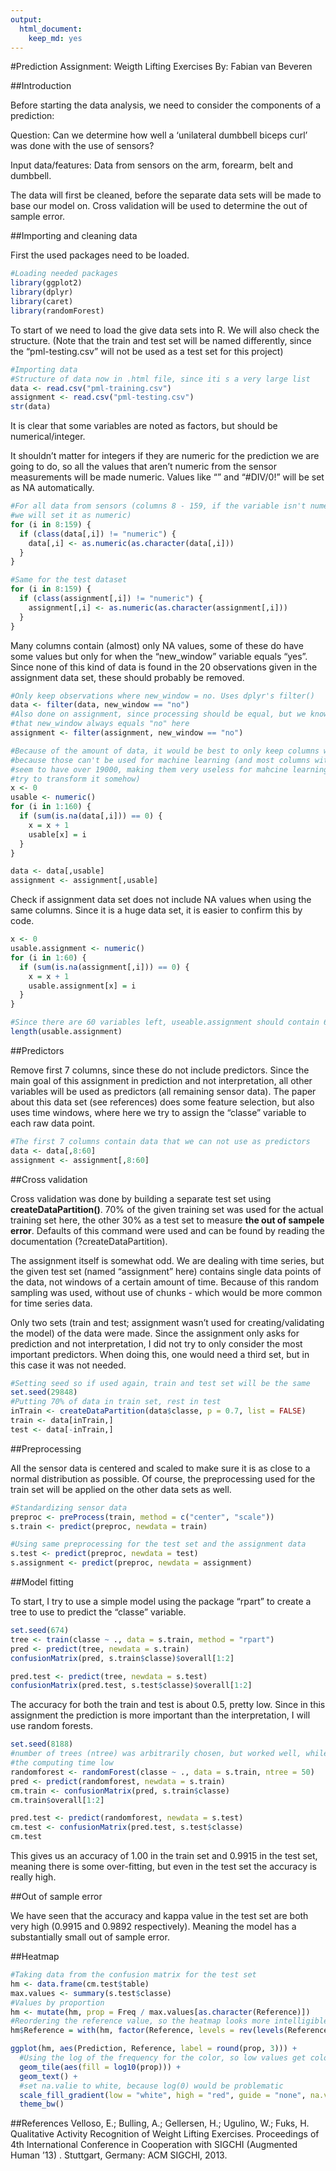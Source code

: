 ```yaml
---
output: 
  html_document: 
    keep_md: yes
---
```

#Prediction Assignment: Weigth Lifting Exercises
By: Fabian van Beveren

##Introduction

Before starting the data analysis, we need to consider the components of a prediction:

Question:
Can we determine how well a 'unilateral dumbbell biceps curl' was done with the use of sensors?

Input data/features:
Data from sensors on the arm, forearm, belt and dumbbell.

The data will first be cleaned, before the separate data sets will be made to base our model on. Cross validation will be used to determine the out of sample error.

##Importing and cleaning data

First the used packages need to be loaded.

```r
#Loading needed packages
library(ggplot2)
library(dplyr)
library(caret)
library(randomForest)
```

To start of we need to load the give data sets into R. We will also check the structure. (Note that the train and test set will be named differently, since the "pml-testing.csv" will not be used as a test set for this project)

```r
#Importing data
#Structure of data now in .html file, since iti s a very large list
data <- read.csv("pml-training.csv")
assignment <- read.csv("pml-testing.csv")
str(data)
```

It is clear that some variables are noted as factors, but should be numerical/integer. 

It shouldn't matter for integers if they are numeric for the prediction we are going to do, so all the values that aren't numeric from the sensor measurements will be made numeric. Values like "" and "#DIV/0!" will be set as NA automatically.

```r
#For all data from sensors (columns 8 - 159, if the variable isn't numeric, 
#we will set it as numeric)
for (i in 8:159) {
  if (class(data[,i]) != "numeric") {
    data[,i] <- as.numeric(as.character(data[,i]))
  }
}

#Same for the test dataset
for (i in 8:159) {
  if (class(assignment[,i]) != "numeric") {
    assignment[,i] <- as.numeric(as.character(assignment[,i]))
  }
}
```

Many columns contain (almost) only NA values, some of these do have some values but only for when the "new_window" variable equals "yes". Since none of this kind of data is found in the 20 observations given in the assignment data set, these should probably be removed.

```r
#Only keep observations where new_window = no. Uses dplyr's filter()
data <- filter(data, new_window == "no")
#Also done on assignment, since processing should be equal, but we know already
#that new_window always equals "no" here
assignment <- filter(assignment, new_window == "no")
```

```r
#Because of the amount of data, it would be best to only keep columns with no NA 
#because those can't be used for machine learning (and most columns with NA values 
#seem to have over 19000, making them very useless for mahcine learning even if we 
#try to transform it somehow)
x <- 0
usable <- numeric()
for (i in 1:160) {
  if (sum(is.na(data[,i])) == 0) {
    x = x + 1
    usable[x] = i
  }
}

data <- data[,usable]
assignment <- assignment[,usable]
```

Check if assignment data set does not include NA values when using the same columns. Since it is a huge data set, it is easier to confirm this by code.

```r
x <- 0
usable.assignment <- numeric()
for (i in 1:60) {
  if (sum(is.na(assignment[,i])) == 0) {
    x = x + 1
    usable.assignment[x] = i
  }
}

#Since there are 60 variables left, useable.assignment should contain 60 values
length(usable.assignment)
```

##Predictors

Remove first 7 columns, since these do not include predictors.
Since the main goal of this assignment in prediction and not interpretation, all other variables will be used as predictors (all remaining sensor data). The paper about this data set (see references) does some feature selection, but also uses time windows, where here we try to assign the "classe" variable to each raw data point. 

```r
#The first 7 columns contain data that we can not use as predictors
data <- data[,8:60]
assignment <- assignment[,8:60]
```

##Cross validation

Cross validation was done by building a separate test set using **createDataPartition()**. 70% of the given training set was used for the actual training set here, the other 30% as a test set to measure **the out of sampele error**. Defaults of this command were used and can be found by reading the documentation (?createDataPartition).

The assignment itself is somewhat odd. We are dealing with time series, but the given test set (named "assignment" here) contains single data points of the data, not windows of a certain amount of time. Because of this random sampling was used, without use of chunks - which would be more common for time series data.

Only two sets (train and test; assignment wasn't used for creating/validating the model) of the data were made. Since the assignment only asks for prediction and not interpretation, I did not try to only consider the most important predictors. When doing this, one would need a third set, but in this case it was not needed.

```r
#Setting seed so if used again, train and test set will be the same
set.seed(29848)
#Putting 70% of data in train set, rest in test
inTrain <- createDataPartition(data$classe, p = 0.7, list = FALSE)
train <- data[inTrain,]
test <- data[-inTrain,]
```

##Preprocessing

All the sensor data is centered and scaled to make sure it is as close to a normal distribution as possible. Of course, the preprocessing used for the train set will be applied on the other data sets as well.

```r
#Standardizing sensor data
preproc <- preProcess(train, method = c("center", "scale"))
s.train <- predict(preproc, newdata = train)

#Using same preprocessing for the test set and the assignment data
s.test <- predict(preproc, newdata = test)
s.assignment <- predict(preproc, newdata = assignment)
```

##Model fitting

To start, I try to use a simple model using the package "rpart" to create a tree to use to predict the "classe" variable.

```r
set.seed(674)
tree <- train(classe ~ ., data = s.train, method = "rpart")
pred <- predict(tree, newdata = s.train)
confusionMatrix(pred, s.train$classe)$overall[1:2]

pred.test <- predict(tree, newdata = s.test)
confusionMatrix(pred.test, s.test$classe)$overall[1:2]
```

The accuracy for both the train and test is about 0.5, pretty low. Since in this assignment the prediction is more important than the interpretation, I will use random forests.

```r
set.seed(8188)
#number of trees (ntree) was arbitrarily chosen, but worked well, while keeping
#the computing time low
randomforest <- randomForest(classe ~ ., data = s.train, ntree = 50)
pred <- predict(randomforest, newdata = s.train)
cm.train <- confusionMatrix(pred, s.train$classe)
cm.train$overall[1:2]

pred.test <- predict(randomforest, newdata = s.test)
cm.test <- confusionMatrix(pred.test, s.test$classe)
cm.test
```

This gives us an accuracy of 1.00 in the train set and 0.9915 in the test set, meaning there is some over-fitting, but even in the test set the accuracy is really high.

##Out of sample error

We have seen that the accuracy and kappa value in the test set are both very high (0.9915 and 0.9892 respectively). 
Meaning the model has a substantially small out of sample error.

##Heatmap

```r
#Taking data from the confusion matrix for the test set
hm <- data.frame(cm.test$table)
max.values <- summary(s.test$classe)
#Values by proportion
hm <- mutate(hm, prop = Freq / max.values[as.character(Reference)])
#Reordering the reference value, so the heatmap looks more intelligible
hm$Reference = with(hm, factor(Reference, levels = rev(levels(Reference))))

ggplot(hm, aes(Prediction, Reference, label = round(prop, 3))) + 
  #Using the log of the frequency for the color, so low values get colored too
  geom_tile(aes(fill = log10(prop))) + 
  geom_text() +
  #set na.valie to white, because log(0) would be problematic
  scale_fill_gradient(low = "white", high = "red", guide = "none", na.value = "white") +
  theme_bw()
```

##References
Velloso, E.; Bulling, A.; Gellersen, H.; Ugulino, W.; Fuks, H. Qualitative Activity Recognition of Weight Lifting Exercises. Proceedings of 4th International Conference in Cooperation with SIGCHI (Augmented Human '13) . Stuttgart, Germany: ACM SIGCHI, 2013. 